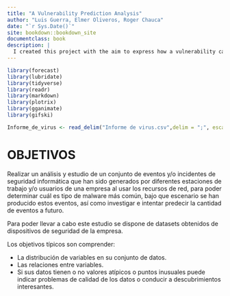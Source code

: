 ```yaml
--- 
title: "A Vulnerability Prediction Analysis"
author: "Luis Guerra, Elmer Oliveros, Roger Chauca"
date: "`r Sys.Date()`"
site: bookdown::bookdown_site
documentclass: book
description: |
  I created this project with the aim to express how a vulnerability can be interpreted using a graphical representation based on a information sample dataset caught from antivirus public database.
---
```


```r
library(forecast)
library(lubridate)
library(tidyverse)
library(readr)
library(markdown)
library(plotrix)
library(gganimate)
library(gifski)

Informe_de_virus <- read_delim("Informe de virus.csv",delim = ";", escape_double = FALSE, trim_ws = TRUE)
```

# OBJETIVOS

Realizar un análisis y estudio de un conjunto de eventos y/o incidentes de seguridad informática que han sido generados por diferentes estaciones de trabajo y/o usuarios de una empresa al usar los recursos de red, para poder determinar cuál es tipo de malware más común, bajo que escenario se han producido estos eventos, así como investigar e intentar predecir la cantidad de eventos a futuro.

Para poder llevar a cabo este estudio se dispone de datasets obtenidos de dispositivos de seguridad de la empresa.

Los objetivos típicos son comprender:

*	La distribución de variables en su conjunto de datos. 
*	Las relaciones entre variables.
*	Si sus datos tienen o no valores atípicos o puntos inusuales puede indicar problemas de calidad de los datos o conducir a descubrimientos interesantes.

